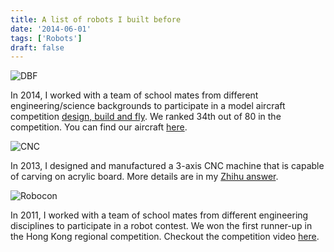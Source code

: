 ```yaml
---
title: A list of robots I built before
date: '2014-06-01'
tags: ['Robots']
draft: false
---
```


![DBF](/static/images/projects/dbf_model_aircraft.jpg)

In 2014, I worked with a team of school mates from different engineering/science backgrounds to participate in a model aircraft competition [design, build and fly](http://www.aiaadbf.org/). We ranked 34th out of 80 in the competition. You can find our aircraft [here](https://aero.mae.ust.hk/dbf-competition-2014/).

![CNC](/static/images/projects/diy_cnc.jpg)

In 2013, I designed and manufactured a 3-axis CNC machine that is capable of carving on acrylic board. More details are in my [Zhihu answer](https://www.zhihu.com/question/22794693/answer/36840728).

![Robocon](/static/images/projects/diy_auto_robot.jpg)

In 2011, I worked with a team of school mates from different engineering disciplines to participate in a robot contest. We won the first runner-up in the Hong Kong regional competition. Checkout the competition video [here](https://www.youtube.com/watch?v=hMo0759PkV0).


